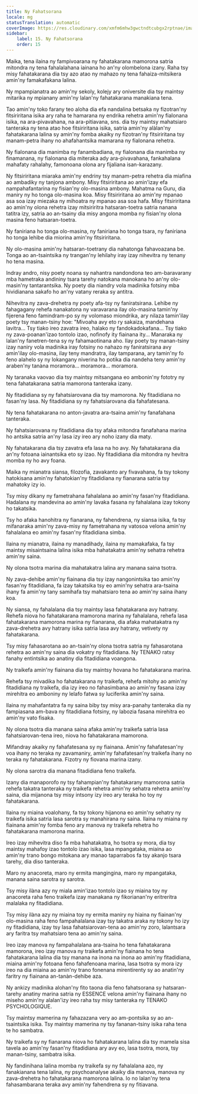 ```yaml
---
title: Ny Fahatsorana
locale: mg
statusTranslation: automatic
coverImage: https://res.cloudinary.com/xmfm6mhw3gwctndtcubgx2rptnae/image/upload/v1740337243/small_cover_educacion_fundamental_a051170f1c.webp
sidebar:
    label: 15. Ny Fahatsorana
    order: 15
---
```

Maika, tena ilaina ny fampivoarana ny fahatakarana mamorona satria mitondra ny tena fahalalahana iainana ho an'ny olombelona izany. Raha tsy misy fahatakarana dia tsy azo atao ny mahazo ny tena fahaiza-mitsikera amin'ny famakafakana lalina.

Ny mpampianatra ao amin'ny sekoly, kolejy ary oniversite dia tsy maintsy mitarika ny mpianany amin'ny lalan'ny fahatakarana manakiana tena.

Tao amin'ny toko farany teo aloha dia efa nandalina betsaka ny fizotran'ny fitsiriritana isika ary raha te hamarana ny endrika rehetra amin'ny fialonana isika, na ara-pivavahana, na ara-pitiavana, sns. dia tsy maintsy mahatsiaro tanteraka ny tena atao hoe fitsiriritana isika, satria amin'ny alàlan'ny fahatakarana lalina sy amin'ny fomba akaiky ny fizotran'ny fitsiriritana tsy manam-petra ihany no ahafahantsika mamarana ny fialonana rehetra.

Ny fialonana dia manimba ny fanambadiana, ny fialonana dia manimba ny finamanana, ny fialonana dia miteraka ady ara-pivavahana, fankahalana mahafaty rahalahy, famonoana olona ary fijaliana isan-karazany.

Ny fitsiriritana miaraka amin'ny endriny tsy manam-petra rehetra dia miafina ao ambadiky ny tanjona ambony. Misy fitsiriritana ao amin'izay efa nampahafantarina ny fisian'ny olo-masina ambony. Mahatma na Guru, dia maniry ny ho tonga olo-masina koa. Misy fitsiriritana ao amin'ny mpanao asa soa izay miezaka ny mihoatra ny mpanao asa soa hafa. Misy fitsiriritana ao amin'ny olona rehetra izay mitsiriritra hatsaran-toetra satria nanana tatitra izy, satria ao an-tsainy dia misy angona momba ny fisian'ny olona masina feno hatsaran-toetra.

Ny faniriana ho tonga olo-masina, ny faniriana ho tonga tsara, ny faniriana ho tonga lehibe dia miorina amin'ny fitsiriritana.

Ny olo-masina amin'ny hatsaran-toetrany dia nahatonga fahavoazana be. Tonga ao an-tsaintsika ny trangan'ny lehilahy iray izay nihevitra ny tenany ho tena masina.

Indray andro, nisy poety noana sy nahantra nandondona teo am-baravarany mba hametraka andininy tsara tarehy natokana manokana ho an'ny olo-masin'ny tantarantsika. Ny poety dia niandry vola madinika fotsiny mba hividianana sakafo ho an'ny vatany reraka sy antitra.

Nihevitra ny zava-drehetra ny poety afa-tsy ny faniratsirana. Lehibe ny fahagagany rehefa nanakatona ny varavarana ilay olo-masina tamin'ny fijerena feno famindram-po sy ny volomaso miondrika, ary nilaza tamin'ilay poety tsy manan-tsiny hoe: "Mivoaha avy eto ry sakaiza, mandehana lavitra... Tsy tiako ireo zavatra ireo, halako ny fandokadokafana... Tsy tiako ny zava-poanan'izao tontolo izao, nofinofy ity fiainana ity... Manaraka ny lalan'ny fanetren-tena sy ny fahamaotinana aho. Ilay poety tsy manan-tsiny izay naniry vola madinika iray fotsiny no nahazo ny faniratsirana avy amin'ilay olo-masina, ilay teny mandratra, ilay tamparana, ary tamin'ny fo feno alahelo sy ny lokangany niverina ho potika dia nandeha teny amin'ny araben'ny tanàna moramora... moramora... moramora.

Ny taranaka vaovao dia tsy maintsy mitsangana eo ambonin'ny fototry ny tena fahatakarana satria mamorona tanteraka izany.

Ny fitadidiana sy ny fahatsiarovana dia tsy mamorona. Ny fitadidiana no fasan'ny lasa. Ny fitadidiana sy ny fahatsiarovana dia fahafatesana.

Ny tena fahatakarana no anton-javatra ara-tsaina amin'ny fanafahana tanteraka.

Ny fahatsiarovana ny fitadidiana dia tsy afaka mitondra fanafahana marina ho antsika satria an'ny lasa izy ireo ary noho izany dia maty.

Ny fahatakarana dia tsy zavatra efa lasa na ho avy. Ny fahatakarana dia an'ny fotoana iainantsika eto sy izao. Ny fitadidiana dia mitondra ny hevitra momba ny ho avy foana.

Maika ny mianatra siansa, filozofia, zavakanto ary fivavahana, fa tsy tokony hatokisana amin'ny fahatokian'ny fitadidiana ny fianarana satria tsy mahatoky izy io.

Tsy misy dikany ny fametrahana fahalalana ao amin'ny fasan'ny fitadidiana. Hadalana ny mandevina ao amin'ny lavaka fasana ny fahalalana izay tokony ho takatsika.

Tsy ho afaka hanohitra ny fianarana, ny fahendrena, ny siansa isika, fa tsy mifanaraka amin'ny zava-misy ny fametrahana ny vatosoa velona amin'ny fahalalana eo amin'ny fasan'ny fitadidiana simba.

Ilaina ny mianatra, ilaina ny manadihady, ilaina ny mamakafaka, fa tsy maintsy misaintsaina lalina isika mba hahatakatra amin'ny sehatra rehetra amin'ny saina.

Ny olona tsotra marina dia mahatakatra lalina ary manana saina tsotra.

Ny zava-dehibe amin'ny fiainana dia tsy izay nangonintsika tao amin'ny fasan'ny fitadidiana, fa izay takatsika tsy eo amin'ny sehatra ara-tsaina ihany fa amin'ny tany samihafa tsy mahatsiaro tena ao amin'ny saina ihany koa.

Ny siansa, ny fahalalana dia tsy maintsy lasa fahatakarana avy hatrany. Rehefa niova ho fahatakarana mamorona marina ny fahalalana, rehefa lasa fahatakarana mamorona marina ny fianarana, dia afaka mahatakatra ny zava-drehetra avy hatrany isika satria lasa avy hatrany, vetivety ny fahatakarana.

Tsy misy fahasarotana ao an-tsain'ny olona tsotra satria ny fahasarotana rehetra ao amin'ny saina dia vokatry ny fitadidiana. Ny TENAKO ratsy fanahy entintsika ao anatiny dia fitadidiana voangona.

Ny traikefa amin'ny fiainana dia tsy maintsy hovana ho fahatakarana marina.

Rehefa tsy mivadika ho fahatakarana ny traikefa, rehefa mitohy ao amin'ny fitadidiana ny traikefa, dia izy ireo no fahasimbana ao amin'ny fasana izay mirehitra eo amboniny ny lelafo fatwa sy luciferika amin'ny saina.

Ilaina ny mahafantatra fa ny saina biby tsy misy ara-panahy tanteraka dia ny fampiasana am-bava ny fitadidiana fotsiny, ny labozia fasana mirehitra eo amin'ny vato fisaka.

Ny olona tsotra dia manana saina afaka amin'ny traikefa satria lasa fahatsiarovan-tena ireo, niova ho fahatakarana mamorona.

Mifandray akaiky ny fahafatesana sy ny fiainana. Amin'ny fahafatesan'ny voa ihany no teraka ny zavamaniry, amin'ny fahafatesan'ny traikefa ihany no teraka ny fahatakarana. Fizotry ny fiovana marina izany.

Ny olona sarotra dia manana fitadidiana feno traikefa.

Izany dia manaporofo ny tsy fahampian'ny fahatakarany mamorona satria rehefa takatra tanteraka ny traikefa rehetra amin'ny sehatra rehetra amin'ny saina, dia mijanona tsy misy intsony izy ireo ary teraka ho toy ny fahatakarana.

Ilaina ny miaina voalohany, fa tsy tokony hijanona eo amin'ny sehatry ny traikefa isika satria lasa sarotra sy manahirana ny saina. Ilaina ny miaina ny fiainana amin'ny fomba feno ary manova ny traikefa rehetra ho fahatakarana mamorona marina.

Ireo izay mihevitra diso fa mba hahatakatra, ho tsotra sy mora, dia tsy maintsy mahafoy izao tontolo izao isika, lasa mpangataka, miaina ao amin'ny trano bongo mitokana ary manao taparrabos fa tsy akanjo tsara tarehy, dia diso tanteraka.

Maro ny anacoreta, maro ny ermita mangingina, maro ny mpangataka, manana saina sarotra sy sarotra.

Tsy misy ilàna azy ny miala amin'izao tontolo izao sy miaina toy ny anacoreta raha feno traikefa izay manakana ny fikorianan'ny eritreritra malalaka ny fitadidiana.

Tsy misy ilàna azy ny miaina toy ny ermita maniry ny hiaina ny fiainan'ny olo-masina raha feno fampahalalana izay tsy takatra araka ny tokony ho izy ny fitadidiana, izay tsy lasa fahatsiarovan-tena ao amin'ny zoro, lalantsara ary faritra tsy mahatsiaro tena ao amin'ny saina.

Ireo izay manova ny fampahalalana ara-tsaina ho tena fahatakarana mamorona, ireo izay manova ny traikefa amin'ny fiainana ho tena fahatakarana lalina dia tsy manana na inona na inona ao amin'ny fitadidiana, miaina amin'ny fotoana feno fahafenoana marina, lasa tsotra sy mora izy ireo na dia miaina ao amin'ny trano fonenana mirentirenty sy ao anatin'ny faritry ny fiainana an-tanàn-dehibe aza.

Ny ankizy madinika alohan'ny fito taona dia feno fahatsorana sy hatsaran-tarehy anatiny marina satria ny ESSENCE velona amin'ny fiainana ihany no miseho amin'ny alalan'izy ireo raha tsy misy tanteraka ny TENAKO PSYCHOLOGIQUE.

Tsy maintsy mamerina ny fahazazana very ao am-pontsika sy ao an-tsaintsika isika. Tsy maintsy mamerina ny tsy fananan-tsiny isika raha tena te ho sambatra.

Ny traikefa sy ny fianarana niova ho fahatakarana lalina dia tsy mamela sisa tavela ao amin'ny fasan'ny fitadidiana ary avy eo, lasa tsotra, mora, tsy manan-tsiny, sambatra isika.

Ny fandinihana lalina momba ny traikefa sy ny fahalalana azo, ny fanakianana tena lalina, ny psychoanalyse akaiky dia manova, manova ny zava-drehetra ho fahatakarana mamorona lalina. Io no lalan'ny tena fahasambarana teraka avy amin'ny fahendrena sy ny fitiavana.

